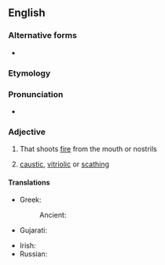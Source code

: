 {{also|firebreathing|fire breathing}}

==English==

===Alternative forms===
* {{l|en|fire breathing}}

===Etymology===
{{compound|en|fire|breathing}}

===Pronunciation===
* {{audio|en|en-au-fire-breathing.ogg|Audio (AU)}}

===Adjective===
{{en-adj|-}}

# {{lb|en|of a fabled animal|such as a dragon}} That shoots [[fire]] from the mouth or nostrils
# {{lb|en|idiomatic}} [[caustic]], [[vitriolic]] or [[scathing]]

====Translations====
{{trans-top|that emits flame}}
* Greek:
*: Ancient: {{t|grc|πυρίπνοος}}
* Gujarati: {{t|gu|આગ-ફૂંકતું}}
{{trans-mid}}
* Irish: {{t|ga|craoslasrach}}
* Russian: {{t+|ru|огнеды́шащий}}
{{trans-bottom}}